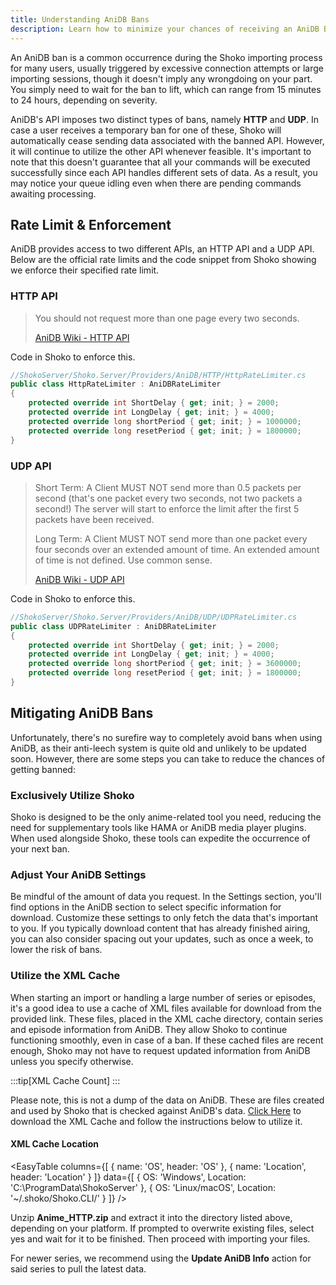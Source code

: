 ```yaml
---
title: Understanding AniDB Bans
description: Learn how to minimize your chances of receiving an AniDB Ban.
---
```


An AniDB ban is a common occurrence during the Shoko importing process for many users, usually triggered by excessive
connection attempts or large importing sessions, though it doesn't imply any wrongdoing on your part. You simply need
to wait for the ban to lift, which can range from 15 minutes to 24 hours, depending on severity.

AniDB's API imposes two distinct types of bans, namely **HTTP** and **UDP**. In case a user receives a temporary ban
for one
of these, Shoko will automatically cease sending data associated with the banned API. However, it will continue to
utilize the other API whenever feasible. It's important to note that this doesn't guarantee that all your commands
will be executed successfully since each API handles different sets of data. As a result, you may notice your queue
idling even when there are pending commands awaiting processing.

## Rate Limit & Enforcement

AniDB provides access to two different APIs, an HTTP API and a UDP API. Below are the official rate limits and the code
snippet from Shoko showing we enforce their specified rate limit.

### HTTP API
>You should not request more than one page every two seconds.
>
>[AniDB Wiki - HTTP API](https://wiki.anidb.net/HTTP_API_Definition#Flooding_and_Caching)

Code in Shoko to enforce this.

```c#
//ShokoServer/Shoko.Server/Providers/AniDB/HTTP/HttpRateLimiter.cs
public class HttpRateLimiter : AniDBRateLimiter
{
    protected override int ShortDelay { get; init; } = 2000;
    protected override int LongDelay { get; init; } = 4000;
    protected override long shortPeriod { get; init; } = 1000000;
    protected override long resetPeriod { get; init; } = 1800000;
}
```

### UDP API
>Short Term:
A Client MUST NOT send more than 0.5 packets per second (that's one packet every two seconds, not two packets a second!)
The server will start to enforce the limit after the first 5 packets have been received.
>
>Long Term:
A Client MUST NOT send more than one packet every four seconds over an extended amount of time.
An extended amount of time is not defined. Use common sense.
>
> [AniDB Wiki - UDP API](https://wiki.anidb.net/UDP_API_Definition#Flood_Protection)

Code in Shoko to enforce this.

```c#
//ShokoServer/Shoko.Server/Providers/AniDB/UDP/UDPRateLimiter.cs
public class UDPRateLimiter : AniDBRateLimiter
{
    protected override int ShortDelay { get; init; } = 2000;
    protected override int LongDelay { get; init; } = 4000;
    protected override long shortPeriod { get; init; } = 3600000;
    protected override long resetPeriod { get; init; } = 1800000;
}
```
## Mitigating AniDB Bans

Unfortunately, there's no surefire way to completely avoid bans when using AniDB, as their anti-leech system is quite
old and unlikely to be updated soon. However, there are some steps you can take to reduce the chances of getting banned:

### Exclusively Utilize Shoko

Shoko is designed to be the only anime-related tool you need, reducing the need for supplementary tools like
HAMA or AniDB media player plugins. When used alongside Shoko, these tools can expedite the occurrence of
your next ban.

### Adjust Your AniDB Settings

Be mindful of the amount of data you request. In the Settings section, you'll find options in the AniDB section
to select specific information for download. Customize these settings to only fetch the data that's important to you.
If you typically download content that has already finished airing, you can also consider spacing out your updates,
such as once a week, to lower the risk of bans.

### Utilize the XML Cache

When starting an import or handling a large number of series or episodes, it's a good idea to use a cache of XML
files available for download from the provided link. These files, placed in the XML cache directory, contain series
and episode information from AniDB. They allow Shoko to continue functioning smoothly, even in case of a ban. If
these cached files are recent enough, Shoko may not have to request updated information from AniDB unless you
specify otherwise.

:::tip[XML Cache Count]
<GetFileInfo/>
:::

Please note, this is not a dump of the data on AniDB. These are files created and used by Shoko that is checked against
AniDB's data. [Click Here](https://shokoanime.com/files/shoko-server/other/Anime_HTTP.zip) to download the XML Cache and follow the instructions below to utilize it.

#### XML Cache Location

<EasyTable
  columns={[
    { name: 'OS', header: 'OS' },
    { name: 'Location', header: 'Location' }
  ]}
  data={[
    {
      OS: 'Windows',
      Location: 'C:\\ProgramData\\ShokoServer'
    },
    {
      OS: 'Linux/macOS',
      Location: '~/.shoko/Shoko.CLI/'
    }
  ]}
/>

Unzip **Anime_HTTP.zip** and extract it into the directory listed above, depending on your platform. If prompted to
overwrite existing files, select yes and wait for it to be finished. Then proceed with importing your files.

For newer series, we recommend using the **Update AniDB Info** action for said series to pull the latest data.
